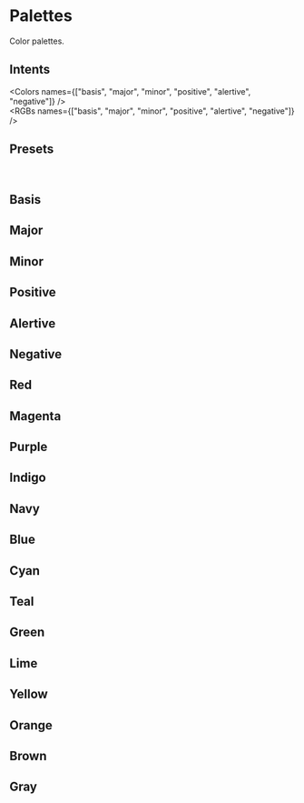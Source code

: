 
<Meta title="Designs/Palettes" />

# Palettes

Color palettes.

## Intents

<Colors
  names={["basis", "major", "minor", "positive", "alertive", "negative"]}
/>
<br />
<RGBs names={["basis", "major", "minor", "positive", "alertive", "negative"]} />

## Presets

<Colors />
<br />
<RGBs />

## Basis

<Scales name="basis" />

## Major

<Scales name="major" />

## Minor

<Scales name="minor" />

## Positive

<Scales name="positive" />

## Alertive

<Scales name="alertive" />

## Negative

<Scales name="negative" />

## Red

<Scales name="red" />

## Magenta

<Scales name="magenta" />

## Purple

<Scales name="purple" />

## Indigo

<Scales name="indigo" />

## Navy

<Scales name="navy" />

## Blue

<Scales name="blue" />

## Cyan

<Scales name="cyan" />

## Teal

<Scales name="teal" />

## Green

<Scales name="green" />

## Lime

<Scales name="lime" />

## Yellow

<Scales name="yellow" />

## Orange

<Scales name="orange" />

## Brown

<Scales name="brown" />

## Gray

<Scales name="gray" />
